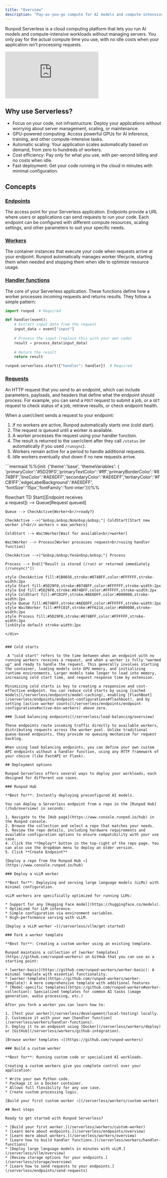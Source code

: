```yaml
---
title: "Overview"
description: "Pay-as-you-go compute for AI models and compute-intensive workloads."
---
```


Runpod Serverless is a cloud computing platform that lets you run AI models and compute-intensive workloads without managing servers. You only pay for the actual compute time you use, with no idle costs when your application isn't processing requests.

<iframe
  className="w-full aspect-video rounded-xl"
  src="https://www.youtube.com/embed/8HzN9HxYZxc"
  title="Runpod Serverless Made Simple - Introduction To Serverless Functions and Workers"
  frameBorder="0"
  allow="fullscreen; accelerometer; autoplay; clipboard-write; encrypted-media; gyroscope; picture-in-picture"
  allowFullScreen
></iframe>

## Why use Serverless?

* Focus on your code, not infrastructure: Deploy your applications without worrying about server management, scaling, or maintenance.
* GPU-powered computing: Access powerful GPUs for AI inference, training, and other compute-intensive tasks.
* Automatic scaling: Your application scales automatically based on demand, from zero to hundreds of workers.
* Cost efficiency: Pay only for what you use, with per-second billing and no costs when idle.
* Fast deployment: Get your code running in the cloud in minutes with minimal configuration.

## Concepts

### [Endpoints](/serverless/endpoints/overview)

The access point for your Serverless application. Endpoints provide a URL where users or applications can send requests to run your code. Each endpoint can be configured with different compute resources, scaling settings, and other parameters to suit your specific needs.

### [Workers](/serverless/workers/overview)

The container instances that execute your code when requests arrive at your endpoint. Runpod automatically manages worker lifecycle, starting them when needed and stopping them when idle to optimize resource usage.

### [Handler functions](/serverless/workers/handler-functions)

The core of your Serverless application. These functions define how a worker processes incoming requests and returns results. They follow a simple pattern:

```Python
import runpod  # Required

def handler(event):
    # Extract input data from the request
    input_data = event["input"]
    
    # Process the input (replace this with your own code)
    result = process_data(input_data)
    
    # Return the result
    return result

runpod.serverless.start({"handler": handler})  # Required
```

### [Requests](/serverless/endpoints/send-requests)

An HTTP request that you send to an endpoint, which can include parameters, payloads, and headers that define what the endpoint should process. For example, you can send a `POST` request to submit a job, or a `GET` request to check status of a job, retrieve results, or check endpoint health.

When a user/client sends a request to your endpoint:

1. If no workers are active, Runpod automatically starts one (cold start).
2. The request is queued until a worker is available.
3. A worker processes the request using your handler function.
4. The result is returned to the user/client after they call `/status` (or automatically if you used `/runsync`).
5. Workers remain active for a period to handle additional requests.
6. Idle workers eventually shut down if no new requests arrive.

<div style={{ marginLeft: '4rem'}}>
```mermaid
%%{init: {'theme':'base', 'themeVariables': { 'primaryColor':'#5D29F0','primaryTextColor':'#fff','primaryBorderColor':'#874BFF','lineColor':'#AE6DFF','secondaryColor':'#AE6DFF','tertiaryColor':'#FCB1FF','edgeLabelBackground':'#AE6DFF', 'fontSize':'15px','fontFamily':'font-inter'}}}%%

flowchart TD
    Start([Endpoint receives<br/>a request]) --> Queue[Request queued]
    
    Queue --> CheckActive{Worker<br/>ready?}
    
    CheckActive -->|"&nbsp;&nbsp;No&nbsp;&nbsp;"| ColdStart[Start new worker if<br/> workers < max_workers]

    ColdStart --> WaitWorker[Wait for available<br/>worker]
    
    WaitWorker --> Process[Worker processes request<br/>using handler function]
    
    CheckActive -->|"&nbsp;&nbsp;Yes&nbsp;&nbsp;"| Process
    
    Process --> End(["Result is stored (/run) or returned immediately (/runsync)"])
    
    style CheckActive fill:#1B0656,stroke:#874BFF,color:#FFFFFF,stroke-width:2px
    style Start fill:#5D29F0,stroke:#874BFF,color:#FFFFFF,stroke-width:2px
    style End fill:#5D29F0,stroke:#874BFF,color:#FFFFFF,stroke-width:2px
    style ColdStart fill:#FCB1FF,stroke:#AE6DFF,color:#000000,stroke-width:2px
    style Queue fill:#874BFF,stroke:#AE6DFF,color:#FFFFFF,stroke-width:2px
    style WaitWorker fill:#FFC01F,stroke:#FF6214,color:#000000,stroke-width:2px
    style Process fill:#5D29F0,stroke:#874BFF,color:#FFFFFF,stroke-width:2px
    linkStyle default stroke-width:2px
```
</div>


### Cold starts

 A "cold start" refers to the time between when an endpoint with no running workers receives a request, and when a worker is fully "warmed up" and ready to handle the request. This generally involves starting the container, loading models into GPU memory, and initializing runtime environments. Larger models take longer to load into memory, increasing cold start time, and request response time by extension. 

Minimizing cold starts is key to creating a responsive and cost-effective endpoint. You can reduce cold starts by using [cached models](/serverless/endpoints/model-caching), enabling [FlashBoot](/serverless/endpoints/endpoint-configurations#flashboot), and by setting [active worker counts](/serverless/endpoints/endpoint-configurations#active-min-workers) above zero.

### [Load balancing endpoints](/serverless/load-balancing/overview)

These endpoints route incoming traffic directly to available workers, distributing requests across the worker pool. Unlike traditional queue-based endpoints, they provide no queuing mechanism for request backlog.

When using load balancing endpoints, you can define your own custom API endpoints without a handler function, using any HTTP framework of your choice (like FastAPI or Flask).

## Deployment options

Runpod Serverless offers several ways to deploy your workloads, each designed for different use cases.

### Runpod Hub

**Best for**: Instantly deploying preconfigured AI models.

You can deploy a Serverless endpoint from a repo in the [Runpod Hub](/hub/overview) in seconds:

1. Navigate to the [Hub page](https://www.console.runpod.io/hub) in the Runpod console.
2. Browse the collection and select a repo that matches your needs.
3. Review the repo details, including hardware requirements and available configuration options to ensure compatibility with your use case.
4. Click the **Deploy** button in the top-right of the repo page. You can also use the dropdown menu to deploy an older version.
5. Click **Create Endpoint**

[Deploy a repo from the Runpod Hub →](https://www.console.runpod.io/hub)

### Deploy a vLLM worker

**Best for**: Deploying and serving large language models (LLMs) with minimal configuration.

vLLM workers are specifically optimized for running LLMs:

* Support for any [Hugging Face model](https://huggingface.co/models).
* Optimized for LLM inference.
* Simple configuration via environment variables.
* High-performance serving with vLLM.

[Deploy a vLLM worker →](/serverless/vllm/get-started)

### Fork a worker template

**Best for**: Creating a custom worker using an existing template.

Runpod maintains a collection of [worker templates](https://github.com/runpod-workers) on GitHub that you can use as a starting point:

* [worker-basic](https://github.com/runpod-workers/worker-basic): A minimal template with essential functionality.
* [worker-template](https://github.com/runpod-workers/worker-template): A more comprehensive template with additional features
* [Model-specific templates](https://github.com/runpod-workers#worker-collection): Specialized templates for common AI tasks (image generation, audio processing, etc.)

After you fork a worker you can learn how to:

1. [Test your worker](/serverless/development/local-testing) locally.
2. Customize it with your own [handler function](/serverless/workers/handler-functions).
3. Deploy it to an endpoint using [Docker](/serverless/workers/deploy) or [GitHub](/serverless/workers/github-integration).

[Browse worker templates →](https://github.com/runpod-workers)

### Build a custom worker

**Best for**: Running custom code or specialized AI workloads.

Creating a custom workers give you complete control over your application:

* Write your own Python code.
* Package it in a Docker container.
* Allows full flexibility for any use case.
* Create custom processing logic.

[Build your first custom worker →](/serverless/workers/custom-worker)

## Next steps

Ready to get started with Runpod Serverless?

* [Build your first worker.](/serverless/workers/custom-worker)
* [Learn more about endpoints.](/serverless/endpoints/overview)
* [Learn more about workers.](/serverless/workers/overview)
* [Learn how to build handler functions.](/serverless/workers/handler-functions)
* [Deploy large language models in minutes with vLLM.](/serverless/vllm/overview)
* [Review storage options for your endpoints.](/serverless/storage/overview)
* [Learn how to send requests to your endpoints.](/serverless/endpoints/send-requests)
